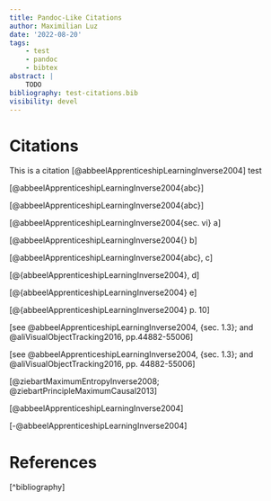 ```yaml
---
title: Pandoc-Like Citations
author: Maximilian Luz
date: '2022-08-20'
tags:
    - test
    - pandoc
    - bibtex
abstract: |
    TODO
bibliography: test-citations.bib
visibility: devel
---
```



# Citations

This is a citation [@abbeelApprenticeshipLearningInverse2004] test

[@abbeelApprenticeshipLearningInverse2004{abc}]

[@abbeelApprenticeshipLearningInverse2004{abc}]

[@abbeelApprenticeshipLearningInverse2004{sec. vi} a]

[@abbeelApprenticeshipLearningInverse2004{} b]

[@abbeelApprenticeshipLearningInverse2004{abc}, c]

[@{abbeelApprenticeshipLearningInverse2004}, d]

[@{abbeelApprenticeshipLearningInverse2004} e]

[@{abbeelApprenticeshipLearningInverse2004} p. 10]

[see @abbeelApprenticeshipLearningInverse2004, {sec. 1.3}; and @aliVisualObjectTracking2016, pp.44882-55006]

[see @abbeelApprenticeshipLearningInverse2004, {sec. 1.3}; and @aliVisualObjectTracking2016, pp. 44882-55006]

[@ziebartMaximumEntropyInverse2008; @ziebartPrincipleMaximumCausal2013]

[@abbeelApprenticeshipLearningInverse2004]

[-@abbeelApprenticeshipLearningInverse2004]


# References

[^bibliography]
